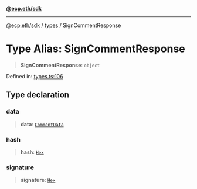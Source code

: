 [**@ecp.eth/sdk**](/sdk-reference/index.mdx)

***

[@ecp.eth/sdk](/sdk-reference/index.mdx) / [types](/sdk-reference/types/index.mdx) / SignCommentResponse

# Type Alias: SignCommentResponse

> **SignCommentResponse**: `object`

Defined in: [types.ts:106](https://github.com/ecp-eth/comments-monorepo/blob/main/packages/sdk/src/types.ts#L106)

## Type declaration

### data

> **data**: [`CommentData`](/sdk-reference/types/type-aliases/CommentData.mdx)

### hash

> **hash**: [`Hex`](/sdk-reference/types/type-aliases/Hex.mdx)

### signature

> **signature**: [`Hex`](/sdk-reference/types/type-aliases/Hex.mdx)
